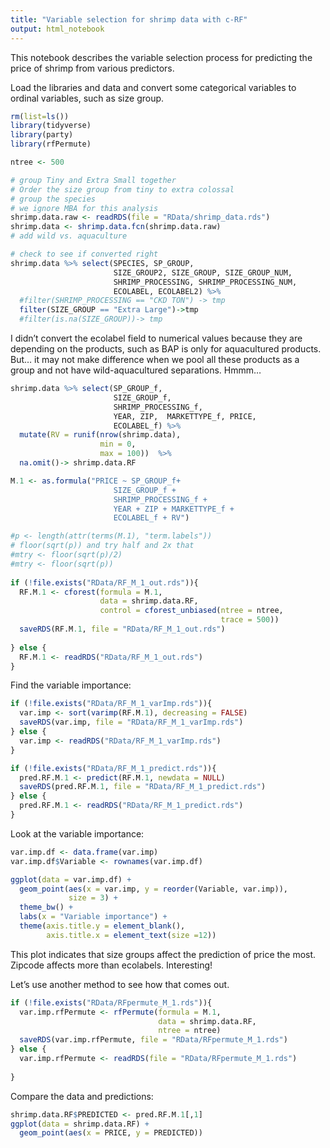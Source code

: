 ```yaml
---
title: "Variable selection for shrimp data with c-RF"
output: html_notebook
---
```


This notebook describes the variable selection process for predicting the price of shrimp from various predictors. 

Load the libraries and data and convert some categorical variables to ordinal variables, such as size group. 
```r
rm(list=ls())
library(tidyverse)
library(party)
library(rfPermute)

ntree <- 500

# group Tiny and Extra Small together
# Order the size group from tiny to extra colossal
# group the species 
# we ignore MBA for this analysis
shrimp.data.raw <- readRDS(file = "RData/shrimp_data.rds")
shrimp.data <- shrimp.data.fcn(shrimp.data.raw)
# add wild vs. aquaculture

# check to see if converted right
shrimp.data %>% select(SPECIES, SP_GROUP, 
                       SIZE_GROUP2, SIZE_GROUP, SIZE_GROUP_NUM,
                       SHRIMP_PROCESSING, SHRIMP_PROCESSING_NUM,
                       ECOLABEL, ECOLABEL2) %>%
  #filter(SHRIMP_PROCESSING == "CKD TON") -> tmp
  filter(SIZE_GROUP == "Extra Large")->tmp
  #filter(is.na(SIZE_GROUP))-> tmp
```

I didn't convert the ecolabel field to numerical values because they are depending on the products, such as BAP is only for aquacultured products. But... it may not make difference when we pool all these products as a group and not have wild-aquacultured separations. Hmmm... 

```r
shrimp.data %>% select(SP_GROUP_f,
                       SIZE_GROUP_f,
                       SHRIMP_PROCESSING_f,
                       YEAR, ZIP,  MARKETTYPE_f, PRICE,
                       ECOLABEL_f) %>% 
  mutate(RV = runif(nrow(shrimp.data), 
                    min = 0, 
                    max = 100))  %>%
  na.omit()-> shrimp.data.RF

M.1 <- as.formula("PRICE ~ SP_GROUP_f+
                       SIZE_GROUP_f +
                       SHRIMP_PROCESSING_f +
                       YEAR + ZIP + MARKETTYPE_f +
                       ECOLABEL_f + RV")

#p <- length(attr(terms(M.1), "term.labels"))
# floor(sqrt(p)) and try half and 2x that
#mtry <- floor(sqrt(p)/2)
#mtry <- floor(sqrt(p))
  
if (!file.exists("RData/RF_M_1_out.rds")){
  RF.M.1 <- cforest(formula = M.1,
                    data = shrimp.data.RF,
                    control = cforest_unbiased(ntree = ntree,
                                               trace = 500))
  saveRDS(RF.M.1, file = "RData/RF_M_1_out.rds")
  
} else {
  RF.M.1 <- readRDS("RData/RF_M_1_out.rds")
}

```

Find the variable importance:
```r
if (!file.exists("RData/RF_M_1_varImp.rds")){
  var.imp <- sort(varimp(RF.M.1), decreasing = FALSE)
  saveRDS(var.imp, file = "RData/RF_M_1_varImp.rds")
} else {
  var.imp <- readRDS("RData/RF_M_1_varImp.rds")
}

if (!file.exists("RData/RF_M_1_predict.rds")){
  pred.RF.M.1 <- predict(RF.M.1, newdata = NULL)
  saveRDS(pred.RF.M.1, file = "RData/RF_M_1_predict.rds")
} else {
  pred.RF.M.1 <- readRDS("RData/RF_M_1_predict.rds")
}
```

Look at the variable importance:
```r
var.imp.df <- data.frame(var.imp)
var.imp.df$Variable <- rownames(var.imp.df)

ggplot(data = var.imp.df) + 
  geom_point(aes(x = var.imp, y = reorder(Variable, var.imp)),
             size = 3) + 
  theme_bw() + 
  labs(x = "Variable importance") + 
  theme(axis.title.y = element_blank(),
        axis.title.x = element_text(size =12))
```

This plot indicates that size groups affect the prediction of price the most. Zipcode affects more than ecolabels. Interesting!  

Let's use another method to see how that comes out.
```r

if (!file.exists("RData/RFpermute_M_1.rds")){
  var.imp.rfPermute <- rfPermute(formula = M.1,
                                 data = shrimp.data.RF,
                                 ntree = ntree)
  saveRDS(var.imp.rfPermute, file = "RData/RFpermute_M_1.rds")
} else {
  var.imp.rfPermute <- readRDS(file = "RData/RFpermute_M_1.rds")
  
}


```



Compare the data and predictions:

```r
shrimp.data.RF$PREDICTED <- pred.RF.M.1[,1]
ggplot(data = shrimp.data.RF) +
  geom_point(aes(x = PRICE, y = PREDICTED))

```

